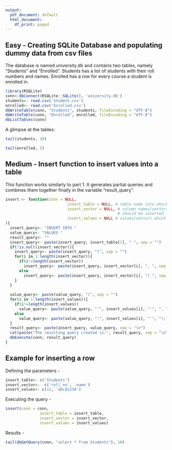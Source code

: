 ```yaml
---
output:
  pdf_document: default
  html_document:
    df_print: paged
---
```

## Easy - Creating SQLite Database and populating dummy data from csv files

The database is named university.db and contains two tables, namely "Students" and "Enrolled".
Students has a list of students with their roll numbers and names.
Enrolled has a row for every course a student is enrolled in.
```r
library(RSQLite)
conn<-dbConnect(RSQLite::SQLite(), 'university.db')
students<- read.csv('Student.csv')
enrolled<- read.csv('Enrolled.csv')
dbWriteTable(conn, "Students", students, fileEncoding = "UTF-8")
dbWriteTable(conn, "Enrolled", enrolled, fileEncoding = "UTF-8")
dbListTables(conn)
```
A glimpse at the tables:
```r
tail(students, 10)
```
```r
tail(enrolled, 5)
```
## Medium - Insert function to insert values into a table
This function works similarly to part 1. It generates partial queries and combines them together finally in the variable "result_query".

```r
insert <- function(conn = NULL,
                           insert_table = NULL, # table name into which values are to be inserted
                           insert_vector = NULL, # column names(vectors) into which values
                                                 # should be inserted
                           insert_values = NULL # values(vector) which are to be inserted
){
  insert_query<- "INSERT INTO "
  value_query<- "VALUES "
  result_query<- ""
  insert_query<- paste(insert_query, insert_table[1], " ", sep = "")
  if(!is.null(insert_vector)){
    insert_query<- paste(insert_query, "(", sep = "")
    for(i in 1:length(insert_vector)){
      if(i!=length(insert_vector))
        insert_query<- paste(insert_query, insert_vector[i], ", ", sep = "")
      else
        insert_query<- paste(insert_query, insert_vector[i], ") ", sep = "")
    }
  }
  
  value_query<- paste(value_query, "(", sep = "")
  for(i in 1:length(insert_values)){
    if(i!=length(insert_values))
      value_query<- paste(value_query, "'", insert_values[i], "'", ", ", sep = "")
    else
      value_query<- paste(value_query, "'", insert_values[i], "'", ");", sep = "")
  }
  result_query<- paste(insert_query, value_query, sep = "\n")
  cat(paste("The resulting query created is:", result_query, sep = "\n"))
  dbExecute(conn, result_query)
}
```

## Example for inserting a row

Defining the parameters - 
```r
insert_table<- c('Students')
insert_vector<-  c('roll_no', 'name')
insert_values<- c(12, 'abcd1234')
```
Executing the query - 
```r
insert(conn = conn, 
               insert_table = insert_table, 
               insert_vector = insert_vector, 
               insert_values = insert_values)
```
Results - 
```r
tail(dbGetQuery(conn, "select * from Students"), 10)
```